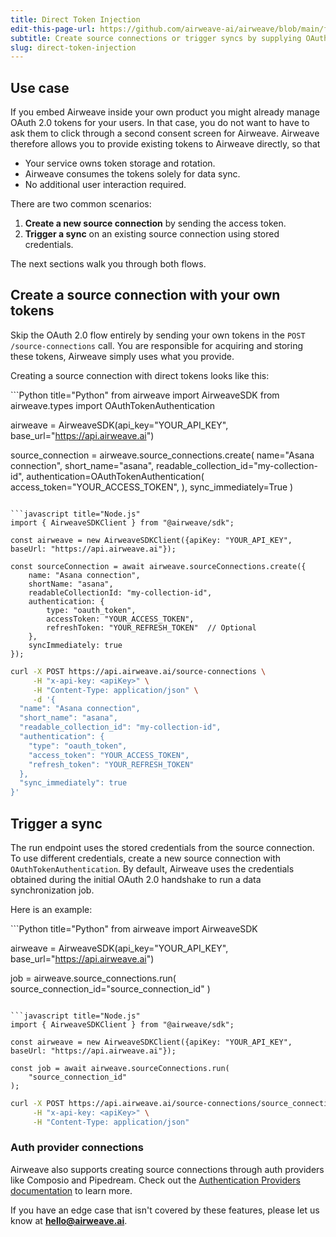 ```yaml
---
title: Direct Token Injection
edit-this-page-url: https://github.com/airweave-ai/airweave/blob/main/fern/docs/pages/direct-token-injection.mdx
subtitle: Create source connections or trigger syncs by supplying OAuth&nbsp;2.0 tokens directly.
slug: direct-token-injection
---
```


## Use case

If you embed Airweave inside your own product you might already manage OAuth 2.0 tokens for your users.
In that case, you do not want to have to ask them to click through a second consent screen for Airweave.
Airweave therefore allows you to provide existing tokens to Airweave directly, so that

  - Your service owns token storage and rotation.
  - Airweave consumes the tokens solely for data sync.
  - No additional user interaction required.

There are two common scenarios:

1. **Create a new source connection** by sending the access token.
2. **Trigger a sync** on an existing source connection using stored credentials.

The next sections walk you through both flows.

## Create a source connection with your own tokens

Skip the OAuth 2.0 flow entirely by sending your own tokens in the `POST /source-connections` call. You are responsible for acquiring and storing these tokens, Airweave simply uses what you provide.

Creating a source connection with direct tokens looks like this:

<CodeBlocks>
```Python title="Python"
from airweave import AirweaveSDK
from airweave.types import OAuthTokenAuthentication

airweave = AirweaveSDK(api_key="YOUR_API_KEY", base_url="https://api.airweave.ai")

source_connection = airweave.source_connections.create(
    name="Asana connection",
    short_name="asana",
    readable_collection_id="my-collection-id",
    authentication=OAuthTokenAuthentication(
        access_token="YOUR_ACCESS_TOKEN",
    ),
    sync_immediately=True
)
```

```javascript title="Node.js"
import { AirweaveSDKClient } from "@airweave/sdk";

const airweave = new AirweaveSDKClient({apiKey: "YOUR_API_KEY", baseUrl: "https://api.airweave.ai"});

const sourceConnection = await airweave.sourceConnections.create({
    name: "Asana connection",
    shortName: "asana",
    readableCollectionId: "my-collection-id",
    authentication: {
        type: "oauth_token",
        accessToken: "YOUR_ACCESS_TOKEN",
        refreshToken: "YOUR_REFRESH_TOKEN"  // Optional
    },
    syncImmediately: true
});
```

```bash title="cURL"
curl -X POST https://api.airweave.ai/source-connections \
     -H "x-api-key: <apiKey>" \
     -H "Content-Type: application/json" \
     -d '{
  "name": "Asana connection",
  "short_name": "asana",
  "readable_collection_id": "my-collection-id",
  "authentication": {
    "type": "oauth_token",
    "access_token": "YOUR_ACCESS_TOKEN",
    "refresh_token": "YOUR_REFRESH_TOKEN"
  },
  "sync_immediately": true
}'
```
</CodeBlocks>

## Trigger a sync
<Note>The run endpoint uses the stored credentials from the source connection. To use different credentials, create a new source connection with `OAuthTokenAuthentication`.</Note>
By default, Airweave uses the credentials obtained during the initial OAuth 2.0 handshake to run a data synchronization job.

Here is an example:

<CodeBlocks>
```Python title="Python"
from airweave import AirweaveSDK

airweave = AirweaveSDK(api_key="YOUR_API_KEY", base_url="https://api.airweave.ai")

job = airweave.source_connections.run(
    source_connection_id="source_connection_id"
)
```

```javascript title="Node.js"
import { AirweaveSDKClient } from "@airweave/sdk";

const airweave = new AirweaveSDKClient({apiKey: "YOUR_API_KEY", baseUrl: "https://api.airweave.ai"});

const job = await airweave.sourceConnections.run(
    "source_connection_id"
);
```

```bash title="cURL"
curl -X POST https://api.airweave.ai/source-connections/source_connection_id/run \
     -H "x-api-key: <apiKey>" \
     -H "Content-Type: application/json"
```
</CodeBlocks>

### Auth provider connections

Airweave also supports creating source connections through auth providers like Composio and Pipedream. Check out the [Authentication Providers documentation](/auth-providers) to learn more.

If you have an edge case that isn't covered by these features, please let us know at **hello@airweave.ai**.
